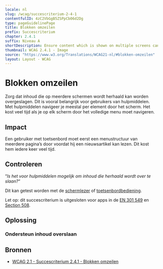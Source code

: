 ```yaml
---
locale: nl
slug: /wcag/succescriterium-2-4-1
contentfulID: 4zC2VbGgB5ZSPpCb06d2Dg
type: pageGuidelinePage
title: Blokken omzeilen
prefix: Succescriterium
chapter: 2.4.1
suffix: Niveau A
shortDescription: Ensure content which is shown on multiple screens can be skipped.
thumbnail: WCAG 2.4.1 - Image
source: "https://www.w3.org/Translations/WCAG21-nl/#blokken-omzeilen"
layout: Layout - WCAG
---
```


# Blokken omzeilen

Zorg dat inhoud die op meerdere schermen wordt herhaald kan worden overgeslagen. Dit is vooral belangrijk voor gebruikers van hulpmiddelen. Met hulpmiddelen navigeer je meestal per element door het scherm. Het kost veel tijd als je op elk scherm door het volledige menu moet navigeren.

## Impact

Een gebruiker met toetsenbord moet eerst een menustructuur van meerdere pagina’s door voordat hij een nieuwsartikel kan lezen. Dit kost hem iedere keer veel tijd.

## Controleren

“*Is het voor hulpmiddelen mogelijk om inhoud die herhaald wordt over te slaan?*“

Dit kan getest worden met de [schermlezer](/nl/stats/schermlezer) of [toetsenbordbediening](/nl/stats/toetsenbordbediening).

Let op: dit succescriterium is uitgesloten voor apps in de [EN 301 549](/nl/richtlijnen/en-301-549) en [Section 508](/nl/richtlijnen/section-508).

## Oplossing

### Ondersteun inhoud overslaan

<CodeSample id="screen-skip" locale="nl"/>

## Bronnen

- [WCAG 2.1 - Succescriterium 2.4.1 - Blokken omzeilen](https://www.w3.org/Translations/WCAG21-nl/#blokken-omzeilen)